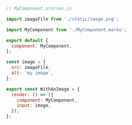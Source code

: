 ```js
// MyComponent.stories.js

import imageFile from './static/image.png';

import MyComponent from './MyComponent.marko';

export default {
  component: MyComponent,
};

const image = {
  src: imageFile,
  alt: 'my image',
};

export const WithAnImage = {
  render: () => ({
    component: MyComponent,
    input: image,
  }),
};
```
